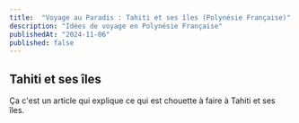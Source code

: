 ```yaml
---
title:  "Voyage au Paradis : Tahiti et ses îles (Polynésie Française)"
description: "Idées de voyage en Polynésie Française" 
publishedAt: "2024-11-06"
published: false
---
```


## Tahiti et ses îles

Ça c'est un article qui explique ce qui est chouette à faire à Tahiti et ses îles.
